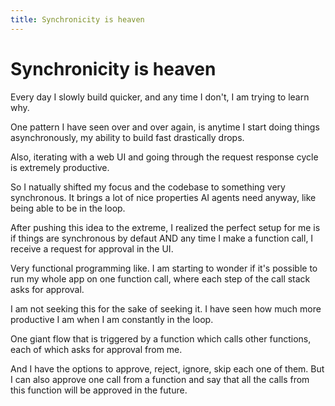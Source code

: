 ```yaml
---
title: Synchronicity is heaven
---
```


# Synchronicity is heaven

Every day I slowly build quicker, and any time I don't, I am trying to learn why.

One pattern I have seen over and over again, is anytime I start doing things asynchronously, my ability to build fast drastically drops.

Also, iterating with a web UI and going through the request response cycle is extremely productive.

So I natually shifted my focus and the codebase to something very synchronous. It brings a lot of nice properties AI agents need anyway, like being able to be in the loop.

After pushing this idea to the extreme, I realized the perfect setup for me is if things are synchronous by defaut AND any time I make a function call, I receive a request for approval in the UI.

Very functional programming like. I am starting to wonder if it's possible to run my whole app on one function call, where each step of the call stack asks for approval.

I am not seeking this for the sake of seeking it. I have seen how much more productive I am when I am constantly in the loop.

One giant flow that is triggered by a function which calls other functions, each of which asks for approval from me.

And I have the options to approve, reject, ignore, skip each one of them. But I can also approve one call from a function and say that all the calls from this function will be approved in the future.
